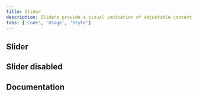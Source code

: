 ```yaml
---
title: Slider
description: Sliders provide a visual indication of adjustable content, where the user can move the handle along a horizontal track to increase or decrease the value.
tabs: ['Code', 'Usage', 'Style']
---
```


## Slider

<ComponentCode
  name="Slider"
  component="slider"
  variation="slider"
  hasReactVersion="slider--default"
  hasLightVersion
  hasVueVersion="slider--default"
  hasAngularVersion="?path=/story/slider--basic"
  codepen="zXqozN"></ComponentCode>

## Slider disabled

<ComponentCode
  name="Slider disabled"
  component="slider"
  variation="slider--disabled"
  hasReactVersion="slider--default"
  hasVueVersion="slider--default&knob-disabled=true"
  hasAngularVersion="?path=/story/slider--basic&knob-disabled=true"
  codepen="qwZqPV"></ComponentCode>

## Documentation

<ComponentDocs component="slider"></ComponentDocs>
